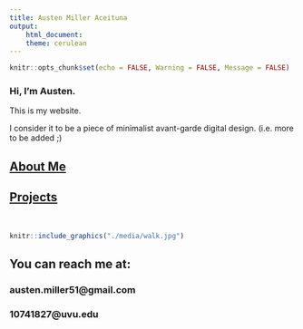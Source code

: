 ```yaml
---
title: Austen Miller Aceituna
output:
    html_document:
    theme: cerulean
---
```


```r
knitr::opts_chunk$set(echo = FALSE, Warning = FALSE, Message = FALSE)
```

### Hi, I'm Austen.

This is my website.

I consider it to be a piece of minimalist avant-garde digital design.
(i.e. more to be added ;)


## [About Me](https://amaceituna.github.io/about_me/)

## [Projects](https://amaceituna.github.io/projects/)<br>
<br>

```r
knitr::include_graphics("./media/walk.jpg")
```

## You can reach me at:  
### austen.miller51@gmail.com  
### 10741827@uvu.edu

